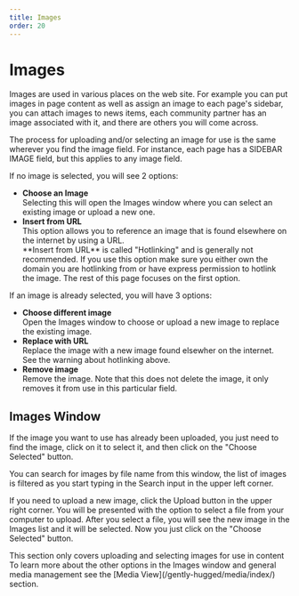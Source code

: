 ```yaml
---
title: Images
order: 20
---
```

# Images

Images are used in various places on the web site. For example you can put images in page content as well as assign an image to each page's sidebar, you can attach images to news items, each community partner has an image associated with it, and there are others you will come across.

The process for uploading and/or selecting an image for use is the same wherever you find the image field. For instance, each page has a SIDEBAR IMAGE field, but this applies to any image field. 

If no image is selected, you will see 2 options: 
* **Choose an Image**\
    Selecting this will open the Images window where you can select an existing image or upload a new one.  
* **Insert from URL**\
    This option allows you to reference an image that is found elsewhere on the internet by using a URL.
    <Aside type="warning">
        **Insert from URL** is called "Hotlinking" and is generally not recommended. If you use this option make sure you either own the domain you are hotlinking from or have express permission to hotlink the image. The rest of this page focuses on the first option.
    </Aside>

If an image is already selected, you will have 3 options:
* **Choose different image**\
    Open the Images window to choose or upload a new image to replace the existing image.
* **Replace with URL**\
    Replace the image with a new image found elsewher on the internet. See the warning about hotlinking above. 
* **Remove image**\
    Remove the image. Note that this does not delete the image, it only removes it from use in this particular field.

## Images Window

If the image you want to use has already been uploaded, you just need to find the image, click on it to select it, and then click on the "Choose Selected" button.

<Aside>
    You can search for images by file name from this window, the list of images is filtered as you start typing in the Search input in the upper left corner. 
</Aside>

If you need to upload a new image, click the Upload button in the upper right corner. You will be presented with the option to select a file from your computer to upload. After you select a file, you will see the new image in the Images list and it will be selected. Now you just click on the "Choose Selected" button.

<Aside>
    This section only covers uploading and selecting images for use in content To learn more about the other options in the Images window and general media management see the [Media View](/gently-hugged/media/index/) section. 
</Aside>
